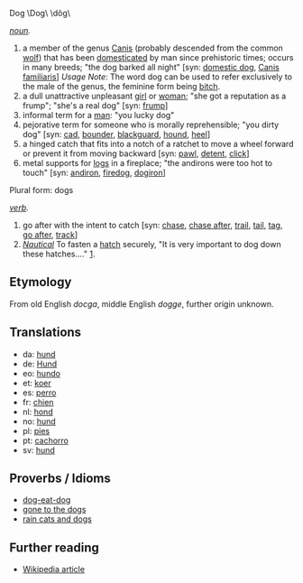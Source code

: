 Dog \Dog\ \dôg\

''[[noun]].''
# a member of the genus [[Canis]] (probably descended from the common [[wolf]]) that has been [[domesticated]] by man since prehistoric times; occurs in many breeds; "the dog barked all night" [syn: [[domestic dog]], [[Canis familiaris]]] ''Usage Note'': The word dog can be used to refer exclusively to the male of the genus, the feminine form being [[bitch]].
# a dull unattractive unpleasant [[girl]] or [[woman]]; "she got a reputation as a frump"; "she's a real dog" [syn: [[frump]]]
# informal term for a [[man]]: "you lucky dog"
# pejorative term for someone who is morally reprehensible; "you dirty dog" [syn: [[cad]], [[bounder]], [[blackguard]], [[hound]], [[heel]]]
# a hinged catch that fits into a notch of a ratchet to move a wheel forward or prevent it from moving backward [syn: [[pawl]], [[detent]], [[click]]]
# metal supports for [[log]]s in a fireplace; "the andirons were too hot to touch" [syn: [[andiron]], [[firedog]], [[dogiron]]]

Plural form: dogs

''[[verb]].''
# go after with the intent to catch [syn: [[chase]], [[chase after]], [[trail]], [[tail]], [[tag]], [[go after]], [[track]]]
# <i>[[nautical terms|Nautical]]</i> To fasten a [[hatch]] securely, "It is very important to dog down these hatches...." [http://www.vonwentzel.net/Prout/08.OEM/04.Hatches/].

==Etymology==
From old English ''docga'', middle English ''dogge'', further origin unknown.

==Translations==
*da: [[hund]]
*de: [[Hund]]
*eo: [[hundo]]
*et: [[koer]]
*es: [[perro]]
*fr: [[chien]]
*nl: [[hond]]
*no: [[hund]]
*pl: [[pies]]
*pt: [[cachorro]]
*sv: [[hund]]

== Proverbs / Idioms ==
*[[dog-eat-dog]]
*[[gone to the dogs]]
*[[rain cats and dogs]]

== Further reading ==
*[[en:Dog|Wikipedia article]]